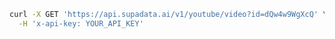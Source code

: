 ```bash CURL
curl -X GET 'https://api.supadata.ai/v1/youtube/video?id=dQw4w9WgXcQ' \
  -H 'x-api-key: YOUR_API_KEY'
```